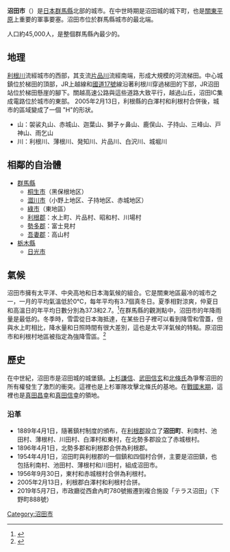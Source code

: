 {{日本都市|
自治體名=沼田市|
圖像=[[File:Fukiware_Falls_04.jpg|240px]]|
圖像說明=[[吹割瀑布|吹割瀑布]]|
市章=[[File:Emblem_of_Numata.jpg|100px]]|
日文原名=沼田市|
平假名=ぬまたし|
羅馬字拼音=Numata-shi|
都道府縣=群馬縣|
支廳=|
編號=10206-7|
面積=443.37|
邊界未定=|
人口=48,338|
統計時間=2007年5月31日|
自治體=[[桐生市|桐生市]]、[[澀川市|澀川市]]、[[綠市|綠市]]、[[水上町|水上町]]、[[片品村|片品村]]、[[昭和村_(群馬縣)|昭和村]]、[[川場村|川場村]]、[[前橋市|前橋市]]、[[高山村_(群馬縣)|高山村]]<br>'''[[栃木縣|栃木縣]]'''：[[日光市|日光市]]|
花=[[桔梗|桔梗]]|
樹=[[櫻花|櫻花]]|
鳥=|
其他象徵物=|
其他象徵=|
郵遞區號=378-8501|
所在地=沼田市下之町999|
電話號碼=278-23-2111|
外部連結=http://www.city.numata.gunma.jp/|
經度=|
緯度=|
地圖=[[File:Numata_in_Gunma_Prefecture.png|250px]]|
註記=人口：[http://www.city.numata.gunma.jp/ 沼田市官方網頁]
}}
'''沼田市'''（{{jpn|j=沼田市|hg=ぬまたし|rm=Numata shi|f=y}}）是[[日本|日本]][[群馬縣|群馬縣]]北部的城市。在中世時期是沼田城的城下町，也是[[關東平原|關東平原]]上重要的軍事要塞。沼田市位於群馬縣城市的最北端。

人口約45,000人，是整個群馬縣內最少的。

== 地理 ==
[[利根川|利根川]]流經城市的西部，其支流[[片品村|片品川]]流經南端，形成大規模的河流梯田。中心城鎮位於梯田的頂部，JR上越線和[[國道17號_(日本)|國道17號]]線沿著利根川穿過梯田的下部，JR沼田站位於梯田懸崖的腳下。關越高速公路與這些道路大致平行，越過山丘，沼田IC集成電路位於城市的東部。 2005年2月13日，利根縣的白澤村和利根村合併後，城市的區域變成了一個 "H"的形狀。

* 山：袈裟丸山、赤城山、迦葉山、獅子ヶ鼻山、鹿俣山、子持山、三峰山、戸神山、雨乞山
* 川：利根川、薄根川、発知川、片品川、白沢川、城堀川

==相鄰的自治體==
*[[群馬縣|群馬縣]]
**[[桐生市|桐生市]]（黑保根地区）
**[[澀川市|澀川市]]（小野上地区、子持地区、赤城地区）
**[[綠市|綠市]]（東地區）
**[[利根郡|利根郡]]：水上町、片品村、昭和村、川場村
**[[勢多郡|勢多郡]]：富士見村
**[[吾妻郡|吾妻郡]]：高山村
*[[栃木縣|栃木縣]]
**[[日光市|日光市]]

== 氣候 ==
沼田市擁有太平洋、中央高地和日本海氣候的組合。它是關東地區最冷的城市之一，一月的平均氣溫低於0℃，每年平均有3.7個真冬日。夏季相對涼爽，仲夏日和高溫日的年平均日數分別為37.3和2.7。<ref>{{Cite web |title=気象庁｜過去の気象データ検索 |url=https://www.data.jma.go.jp/obd/stats/etrn/view/nml_amd_ym.php?prec_no=42&block_no=0346&year=&month=&day=&view=a2 |website=www.data.jma.go.jp |access-date=2022-06-13}}</ref>在群馬縣的觀測點中，沼田市的年降雨量是最低的。冬季時，雪雲從日本海抵達，在某些日子裡可以看到降雪和雪蓋，但與水上町相比，降水量和日照時間有很大差別，這也是太平洋氣候的特點。原沼田市和利根村地區被指定為強降雪區。<ref>{{Cite web |title=豪雪地帯及び特別豪雪地帯指定図 |url=http://www.sekkankyo.org/zenkoku.htm |website=www.sekkankyo.org |access-date=2022-06-13}}</ref>

== 歷史 ==
在中世紀，沼田市是沼田城的城堡鎮。[[上杉謙信|上杉謙信]]、[[武田信玄|武田信玄]]和[[北條氏康|北條氏]]為爭奪沼田的所有權發生了激烈的衝突。這裡也是上杉軍隊攻擊北條氏的基地。在[[战国时期|戰國末期]]，這裡也是[[真田昌幸|真田昌幸]]和[[真田信之|真田信幸]]的領地。

=== 沿革 ===

* 1889年4月1日，隨著鎮村制度的頒布，在[[利根郡|利根郡]]設立了'''沼田町'''、利南村、池田村、薄根村、川田村、白澤村和東村，在北勢多郡設立了赤城根村。
* 1896年4月1日，北勢多郡和利根郡合併為利根郡。
* 1954年4月1日，沼田町與利根郡的一個鎮和四個村合併，主要是沼田鎮，也包括利南村、池田村、薄根村和川田村，組成沼田市。
* 1956年9月30日，東村和赤城根村合併為利根村。
* 2005年2月13日，利根郡白澤村和利根村合拼。
* 2019年5月7日，市政廳從西倉內町780號搬遷到複合施設「テラス沼田」（下野町888號）

{{群馬縣}}
{{Authority control}}

[[Category:沼田市|Category:沼田市]]